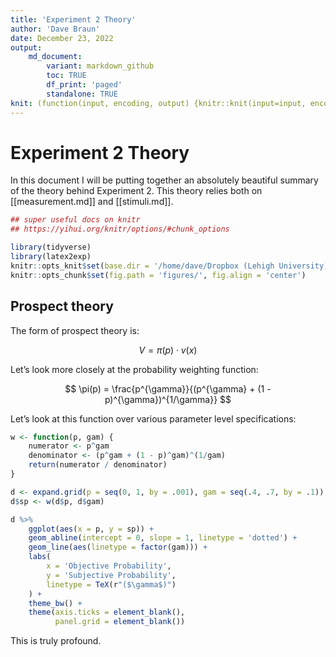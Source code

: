 ```yaml
---
title: 'Experiment 2 Theory'
author: 'Dave Braun'
date: December 23, 2022
output:
    md_document:
        variant: markdown_github
        toc: TRUE
        df_print: 'paged'
        standalone: TRUE
knit: (function(input, encoding, output) {knitr::knit(input=input, encoding = encoding, output='../md/experiment-2-theory.md')})
---
```


# Experiment 2 Theory

In this document I will be putting together an absolutely beautiful summary of the theory behind Experiment 2. This theory relies both on [[measurement.md]] and [[stimuli.md]].

```r
## super useful docs on knitr
## https://yihui.org/knitr/options/#chunk_options

library(tidyverse)
library(latex2exp)
knitr::opts_knit$set(base.dir = '/home/dave/Dropbox (Lehigh University)/post_doc/professional/projects/gaita/ideation/structured/md/')
knitr::opts_chunk$set(fig.path = 'figures/', fig.align = 'center')
```

## Prospect theory

The form of prospect theory is:

$$
V = \pi(p) \cdot v(x)
$$


Let's look more closely at the probability weighting function:

$$
\pi(p) = \frac{p^{\gamma}}{(p^{\gamma} + (1 - p)^{\gamma})^{1/\gamma}}
$$

Let's look at this function over various parameter level specifications:


```r
w <- function(p, gam) {
    numerator <- p^gam
    denominator <- (p^gam + (1 - p)^gam)^(1/gam)
    return(numerator / denominator)
}

d <- expand.grid(p = seq(0, 1, by = .001), gam = seq(.4, .7, by = .1))
d$sp <- w(d$p, d$gam)

d %>% 
    ggplot(aes(x = p, y = sp)) + 
    geom_abline(intercept = 0, slope = 1, linetype = 'dotted') + 
    geom_line(aes(linetype = factor(gam))) + 
    labs(
        x = 'Objective Probability',
        y = 'Subjective Probability',
        linetype = TeX(r"($\gamma$)")
    ) + 
    theme_bw() + 
    theme(axis.ticks = element_blank(),
          panel.grid = element_blank())

```


This is truly profound.


















